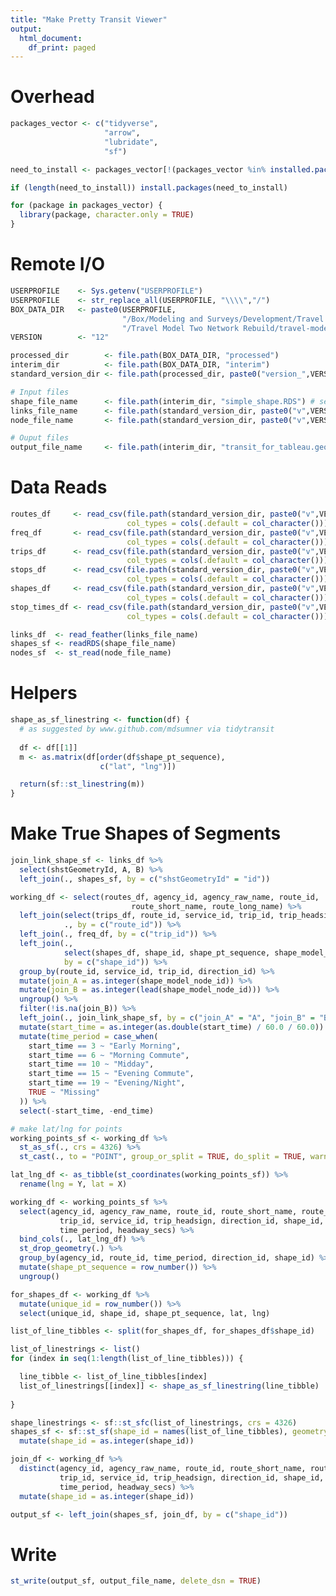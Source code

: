 ```yaml
---
title: "Make Pretty Transit Viewer"
output:
  html_document:
    df_print: paged
---
```


# Overhead
```r
packages_vector <- c("tidyverse",
                     "arrow",
                     "lubridate",
                     "sf")

need_to_install <- packages_vector[!(packages_vector %in% installed.packages()[,"Package"])]

if (length(need_to_install)) install.packages(need_to_install)

for (package in packages_vector) {
  library(package, character.only = TRUE)
}

```

# Remote I/O
```r
USERPROFILE    <- Sys.getenv("USERPROFILE")
USERPROFILE    <- str_replace_all(USERPROFILE, "\\\\","/")
BOX_DATA_DIR   <- paste0(USERPROFILE, 
                         "/Box/Modeling and Surveys/Development/Travel Model Two Development",
                         "/Travel Model Two Network Rebuild/travel-model-two-networks/data")
VERSION        <- "12"

processed_dir        <- file.path(BOX_DATA_DIR, "processed")
interim_dir          <- file.path(BOX_DATA_DIR, "interim")
standard_version_dir <- file.path(processed_dir, paste0("version_",VERSION), "network_standard")

# Input files
shape_file_name      <- file.path(interim_dir, "simple_shape.RDS") # see make-shape-rds.Rmd
links_file_name      <- file.path(standard_version_dir, paste0("v",VERSION,"_links.feather"))
node_file_name       <- file.path(standard_version_dir, paste0("v",VERSION,"_node.geojson"))

# Ouput files
output_file_name     <- file.path(interim_dir, "transit_for_tableau.geojson")
```

# Data Reads
```r
routes_df     <- read_csv(file.path(standard_version_dir, paste0("v",VERSION,"_routes.txt")), 
                          col_types = cols(.default = col_character()))
freq_df       <- read_csv(file.path(standard_version_dir, paste0("v",VERSION,"_frequencies.txt")),
                          col_types = cols(.default = col_character()))
trips_df      <- read_csv(file.path(standard_version_dir, paste0("v",VERSION,"_trips.txt")),
                          col_types = cols(.default = col_character()))
stops_df      <- read_csv(file.path(standard_version_dir, paste0("v",VERSION,"_stops.txt")),
                          col_types = cols(.default = col_character()))
shapes_df     <- read_csv(file.path(standard_version_dir, paste0("v",VERSION,"_shapes.txt")),
                          col_types = cols(.default = col_character()))
stop_times_df <- read_csv(file.path(standard_version_dir, paste0("v",VERSION,"_stop_times.txt")),
                          col_types = cols(.default = col_character()))

links_df  <- read_feather(links_file_name)
shapes_sf <- readRDS(shape_file_name)
nodes_sf  <- st_read(node_file_name)
```

# Helpers
```r
shape_as_sf_linestring <- function(df) {
  # as suggested by www.github.com/mdsumner via tidytransit
  
  df <- df[[1]]
  m <- as.matrix(df[order(df$shape_pt_sequence),
                    c("lat", "lng")])

  return(sf::st_linestring(m))
}
```


# Make True Shapes of Segments
```r
join_link_shape_sf <- links_df %>%
  select(shstGeometryId, A, B) %>%
  left_join(., shapes_sf, by = c("shstGeometryId" = "id"))

working_df <- select(routes_df, agency_id, agency_raw_name, route_id, 
                           route_short_name, route_long_name) %>%
  left_join(select(trips_df, route_id, service_id, trip_id, trip_headsign, direction_id, shape_id),
            ., by = c("route_id")) %>%
  left_join(., freq_df, by = c("trip_id")) %>%
  left_join(., 
            select(shapes_df, shape_id, shape_pt_sequence, shape_model_node_id), 
            by = c("shape_id")) %>%
  group_by(route_id, service_id, trip_id, direction_id) %>%
  mutate(join_A = as.integer(shape_model_node_id)) %>%
  mutate(join_B = as.integer(lead(shape_model_node_id))) %>%
  ungroup() %>%
  filter(!is.na(join_B)) %>%
  left_join(., join_link_shape_sf, by = c("join_A" = "A", "join_B" = "B")) %>%
  mutate(start_time = as.integer(as.double(start_time) / 60.0 / 60.0)) %>%
  mutate(time_period = case_when(
    start_time == 3 ~ "Early Morning",
    start_time == 6 ~ "Morning Commute",
    start_time == 10 ~ "Midday",
    start_time == 15 ~ "Evening Commute",
    start_time == 19 ~ "Evening/Night",
    TRUE ~ "Missing"
  )) %>%
  select(-start_time, -end_time)

# make lat/lng for points
working_points_sf <- working_df %>%
  st_as_sf(., crs = 4326) %>%
  st_cast(., to = "POINT", group_or_split = TRUE, do_split = TRUE, warn = FALSE)

lat_lng_df <- as_tibble(st_coordinates(working_points_sf)) %>%
  rename(lng = Y, lat = X)

working_df <- working_points_sf %>%
  select(agency_id, agency_raw_name, route_id, route_short_name, route_long_name,
           trip_id, service_id, trip_headsign, direction_id, shape_id,
           time_period, headway_secs) %>%
  bind_cols(., lat_lng_df) %>%
  st_drop_geometry(.) %>%
  group_by(agency_id, route_id, time_period, direction_id, shape_id) %>%
  mutate(shape_pt_sequence = row_number()) %>%
  ungroup() 

for_shapes_df <- working_df %>%
  mutate(unique_id = row_number()) %>%
  select(unique_id, shape_id, shape_pt_sequence, lat, lng)

list_of_line_tibbles <- split(for_shapes_df, for_shapes_df$shape_id)

list_of_linestrings <- list()
for (index in seq(1:length(list_of_line_tibbles))) {

  line_tibble <- list_of_line_tibbles[index]
  list_of_linestrings[[index]] <- shape_as_sf_linestring(line_tibble)
  
}

shape_linestrings <- sf::st_sfc(list_of_linestrings, crs = 4326)
shapes_sf <- sf::st_sf(shape_id = names(list_of_line_tibbles), geometry = shape_linestrings) %>%
  mutate(shape_id = as.integer(shape_id))

join_df <- working_df %>%
  distinct(agency_id, agency_raw_name, route_id, route_short_name, route_long_name,
           trip_id, service_id, trip_headsign, direction_id, shape_id,
           time_period, headway_secs) %>%
  mutate(shape_id = as.integer(shape_id))

output_sf <- left_join(shapes_sf, join_df, by = c("shape_id"))

```

# Write
```r
st_write(output_sf, output_file_name, delete_dsn = TRUE)
```


